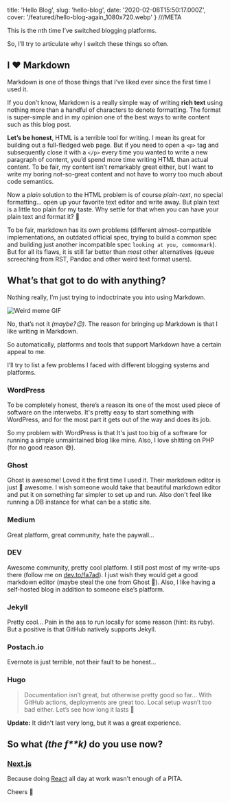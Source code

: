   title: 'Hello Blog',
  slug: 'hello-blog',
  date: '2020-02-08T15:50:17.000Z',
  cover: '/featured/hello-blog-again_1080x720.webp'
} ///META

This is the nth time I’ve switched blogging platforms.

So, I’ll try to articulate why I switch these things so often.

## I ❤️ Markdown

Markdown is one of those things that I’ve liked ever since the first time I used it.

If you don’t know, Markdown is a really simple way of writing **rich text** using nothing more than a handful of characters to denote formatting. The format is super-simple and in my opinion one of the best ways to write content such as this blog post.

**Let’s be honest**, HTML is a terrible tool for writing. I mean its great for building out a full-fledged web page. But if you need to open a `<p>` tag and subsequently close it with a `</p>` every time you wanted to write a new paragraph of content, you’d spend more time writing HTML than actual content. To be fair, my content isn’t remarkably great either, but I want to write my boring not-so-great content and not have to worry too much about code semantics.

Now a _plain_ solution to the HTML problem is of course _plain-text_, no special formatting… open up your favorite text editor and write away. But plain text is a little too plain for my taste. Why settle for that when you can have your plain text and format it? 🤔

To be fair, markdown has its own problems (different almost-compatible implementations, an outdated official spec, trying to build a common spec and building just another incompatible spec `looking at you, commonmark`). But for all its flaws, it is still far better than _most_ other alternatives (queue screeching from RST, Pandoc and other weird text format users).

## What’s that got to do with anything?

Nothing really, I’m just trying to indoctrinate you into using Markdown.

![Weird meme GIF](/images/1640049434_giphy_480x480.webp)

No, that’s not it _(maybe?😉)_. The reason for bringing up Markdown is that I like writing in Markdown.

So automatically, platforms and tools that support Markdown have a certain appeal to me.

I’ll try to list a few problems I faced with different blogging systems and platforms.

### WordPress

To be completely honest, there’s a reason its one of the most used piece of software on the interwebs. It's pretty easy to start something with WordPress, and for the most part it gets out of the way and does its job.

So my problem with WordPress is that It's just too big of a software for running a simple unmaintained blog like mine. Also, I love shitting on PHP (for no good reason 😅).

### Ghost

Ghost is awesome! Loved it the first time I used it. Their markdown editor is just 💯 awesome. I wish someone would take that beautiful markdown editor and put it on something far simpler to set up and run. Also don't feel like running a DB instance for what can be a static site.

### Medium

Great platform, great community, hate the paywall…

### DEV

Awesome community, pretty cool platform. I still post most of my write-ups there (follow me on [dev.to/fa7ad](https://dev.to/fa7ad)). I just wish they would get a good markdown editor (maybe steal the one from Ghost 🧐). Also, I like having a self-hosted blog in addition to someone else’s platform.

### Jekyll

Pretty cool… Pain in the ass to run locally for some reason (hint: its ruby). But a positive is that GitHub natively supports Jekyll.

### Postach.io

Evernote is just terrible, not their fault to be honest…

### Hugo

> Documentation isn’t great, but otherwise pretty good so far… With GitHub actions, deployments are great too. Local setup wasn’t too bad either.
> Let’s see how long it lasts 🤷

**Update:** It didn't last very long, but it was a great experience.

## So what _(the f\*\*k)_ do you use now?

### [Next.js](https://nextjs.org/)

Because doing [React](https://reactjs.org) all day at work wasn't enough of a PITA.

Cheers 🍻
